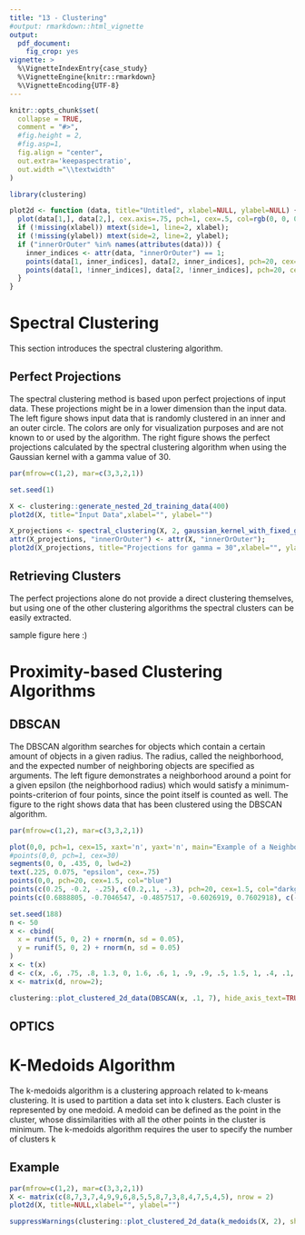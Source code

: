 ```yaml
---
title: "13 - Clustering"
#output: rmarkdown::html_vignette
output:
  pdf_document:
    fig_crop: yes
vignette: >
  %\VignetteIndexEntry{case_study}
  %\VignetteEngine{knitr::rmarkdown}
  %\VignetteEncoding{UTF-8}
---
```


```r
knitr::opts_chunk$set(
  collapse = TRUE,
  comment = "#>",
  #fig.height = 2,
  #fig.asp=1,
  fig.align = "center",
  out.extra='keepaspectratio',
  out.width ="\\textwidth"
)
```

```r
library(clustering)
```

```r
plot2d <- function (data, title="Untitled", xlabel=NULL, ylabel=NULL) {
  plot(data[1,], data[2,], cex.axis=.75, pch=1, cex=.5, col=rgb(0, 0, 0, .5), main=title, xlab="", ylab="");
  if (!missing(xlabel)) mtext(side=1, line=2, xlabel);
  if (!missing(ylabel)) mtext(side=2, line=2, ylabel);
  if ("innerOrOuter" %in% names(attributes(data))) {
    inner_indices <- attr(data, "innerOrOuter") == 1;
    points(data[1, inner_indices], data[2, inner_indices], pch=20, cex=.5, col=rgb(1, 0, 0, .25));
    points(data[1, !inner_indices], data[2, !inner_indices], pch=20, cex=.5, col=rgb(0, 0, 1, .25));
  }
}
```

# Spectral Clustering

This section introduces the spectral clustering algorithm.

## Perfect Projections

The spectral clustering method is based upon perfect projections of input data. These projections might be in a lower dimension than the input data.
The left figure shows input data that is randomly clustered in an inner and an outer circle. The colors are only for visualization purposes and are not known to or used by the algorithm.
The right figure shows the perfect projections calculated by the spectral clustering algorithm when using the Gaussian kernel with a gamma value of 30.


```r
par(mfrow=c(1,2), mar=c(3,3,2,1))

set.seed(1)

X <- clustering::generate_nested_2d_training_data(400)
plot2d(X, title="Input Data",xlabel="", ylabel="")

X_projections <- spectral_clustering(X, 2, gaussian_kernel_with_fixed_gamma(30));
attr(X_projections, "innerOrOuter") <- attr(X, "innerOrOuter");
plot2d(X_projections, title="Projections for gamma = 30",xlabel="", ylabel="")
```

## Retrieving Clusters

The perfect projections alone do not provide a direct clustering themselves, but using one of the other clustering algorithms the spectral clusters can be easily extracted.

sample figure here :)


# Proximity-based Clustering Algorithms
## DBSCAN

The DBSCAN algorithm searches for objects which contain a certain amount of objects in a given radius. The radius, called the neighborhood, and the expected number of neighboring objects are specified as arguments.
The left figure demonstrates a neighborhood around a point for a given epsilon (the neighborhood radius) which would satisfy a minimum-points-criterion of four points, since the point itself is counted as well.
The figure to the right shows data that has been clustered using the DBSCAN algorithm.

```r
par(mfrow=c(1,2), mar=c(3,3,2,1))

plot(0,0, pch=1, cex=15, xaxt='n', yaxt='n', main="Example of a Neighborhood")
#points(0,0, pch=1, cex=30)
segments(0, 0, .435, 0, lwd=2)
text(.225, 0.075, "epsilon", cex=.75)
points(0,0, pch=20, cex=1.5, col="blue")
points(c(0.25, -0.2, -.25), c(0.2,.1, -.3), pch=20, cex=1.5, col="darkgreen")
points(c(0.6888805, -0.7046547, -0.4857517, -0.6026919, 0.7602918), c(-0.7698194, -0.5060397, 0.6755757, -0.8241908, 0.4975237), pch=20, cex=1.5, col="darkred")

set.seed(188)
n <- 50
x <- cbind(
  x = runif(5, 0, 2) + rnorm(n, sd = 0.05),
  y = runif(5, 0, 2) + rnorm(n, sd = 0.05)
)
x <- t(x)
d <- c(x, .6, .75, .8, 1.3, 0, 1.6, .6, 1, .9, .9, .5, 1.5, 1, .4, .1, .6);
x <- matrix(d, nrow=2);

clustering::plot_clustered_2d_data(DBSCAN(x, .1, 7), hide_axis_text=TRUE);
```

## OPTICS


# K-Medoids Algorithm

The k-medoids algorithm is a clustering approach related to k-means clustering. It is used to partition a data set into k clusters. Each cluster is represented by one medoid. A medoid can be defined as the point in the cluster, whose dissimilarities with all the other points in the cluster is minimum. The k-medoids algorithm requires the user to specify the number of clusters k

## Example

```r
par(mfrow=c(1,2), mar=c(3,3,2,1))
X <- matrix(c(8,7,3,7,4,9,9,6,8,5,5,8,7,3,8,4,7,5,4,5), nrow = 2)
plot2d(X, title=NULL,xlabel="", ylabel="")

suppressWarnings(clustering::plot_clustered_2d_data(k_medoids(X, 2), show_noise = FALSE, show_legend = TRUE))
```
